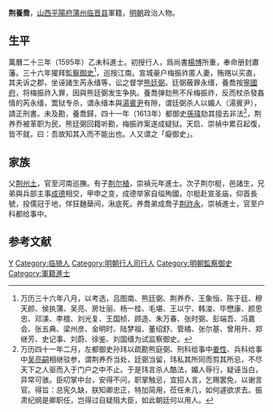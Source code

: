 '''荆養喬'''，[[山西|山西]][[平陽府|平陽府]][[蒲州|蒲州]][[临晋县|临晋县]]軍籍，[[明朝|明朝]]政治人物。
 
== 生平 ==
萬曆二十三年（1595年）乙未科進士。初授行人，爲尚書[[楊博|楊博]]所重，奉命册封肅藩。三十六年擢拜[[監察御史|監察御史]]<ref>万历三十六年八月，以考选，吕图南、熊廷弼、荆养乔、王象恒、陈于廷、穆天颜、侯执蒲、吴亮、房壮丽、杨一桂、毛堪、王以宁、韩浚、毕懋康、颜思忠、邓渼、李橒、刘光复、王国桢、顾造、朱万春、张时弼、彭端吾、冯嘉会、张五典、梁州彦、金明时、陆梦祖、董绍舒、管橘、张尔基、曾用升、郑继芳、史记事、刘蔚、徐鉴、刘国缙为试监察御史。</ref>，巡按江南。宣城豪户梅振祚匿人妻，贿赂以买直，其夫诉之郡，坐诬諸生芮永缙等，讼之督学[[熊廷弼|熊廷弼]]。廷弼蔽罪永缙，養喬按[[寧國府|寧國府]]，将梅振祚入罪，因與熊廷弼发生争执。養喬弹劾熊不斥梅振祚，反而杖杀發姦情的芮永缙，鬻狱专杀，谓永缙本與[[湯賓尹|湯賓尹]]有隙，谓廷弼杀人以媚人（湯賓尹），請正刑書。未及勘，養喬歸，四十一年（1613年）都御史[[孫瑋|孫瑋]]劾其擅去非法<ref>万历四十一年二月，左都御史孙玮以疏勘熊庭弼、刑科给事中[[姜性|姜性]]、兵科给事中[[吴亮嗣|吴亮嗣]]相继驳参，谓荆养乔当处，廷弼当留，玮私其所同而剪其所忌，不尽天下之人驱而入于门户之中不止。于是玮言杀人酷法，媚人辱行，疑诬当白，异常可骇。臣叨掌中台，安得不问，职掌触忌，宜招人言，乞赐罢免，以谢言官。得旨：总宪久缺，朕知卿忠正，特加简用，莅任未几，如何遽欲求去。振肃纪纲是卿职任，岂得过自疑阻大臣，如此朝廷何以用人。</ref>，荆养乔被革职为民，熊廷弼回籍听勘，梅振祚案遂成疑狱。天启、崇禎中累召起復，皆不就，曰：吾故知其入而不能出也。人又谓之「癡御史」。

== 家族 ==
父[[荆州土|荆州土]]，官至河南巡撫。有子[[荆尔植|荆尔植]]，崇禎元年進士。次子荆尔梃，邑諸生，兄弟與兵部主事[[成德_(崇祯进士)|成德]]相交，甲申之变，成德举家自缢殉國，尔梃赴宣圣庙，仰首長號，投儒冠于地，佯狂麯蘖间，湫底死。养喬弟成喬子[[荆祚永|荆祚永]]，崇禎進士，官至户科都给事中。

==参考文献==
{{reflist}}
 
{{萬曆二十三年乙未科殿試金榜}}

{{Authority control}}

{{DEFAULTSORT:Jing荆}}
[[Category:荆姓|Y]]
[[Category:临猗人|Category:临猗人]]
[[Category:明朝行人司行人|Category:明朝行人司行人]]
[[Category:明朝監察御史|Category:明朝監察御史]]
[[Category:軍籍進士|Category:軍籍進士]]


{{明朝官员小作品}}